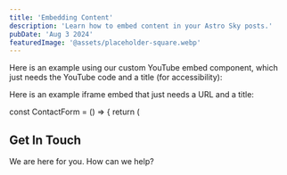 ```yaml
---
title: 'Embedding Content'
description: 'Learn how to embed content in your Astro Sky posts.'
pubDate: 'Aug 3 2024'
featuredImage: '@assets/placeholder-square.webp'
---
```



Here is an example using our custom YouTube embed component, which just needs the YouTube code and a title (for accessibility):


<YoutubeEmbed code="2eew9k8FqM0" title="Radiance by Henry Egloff"/>

Here is an example iframe embed that just needs a URL and a title:

<IframeEmbed url="https://cosmetic-jar.vercel.app/" title="Cosmetic Jar"/>





const ContactForm = () => {
  return (
    <div className="bg-gray-100 py-8 px-4 sm:px-6 lg:px-8">
      <div className="max-w-md mx-auto">
        <h2 className="text-2xl font-bold text-gray-900 mb-4">Get In Touch</h2>
        <p className="text-gray-600 mb-6">
          We are here for you. How can we help?
       

